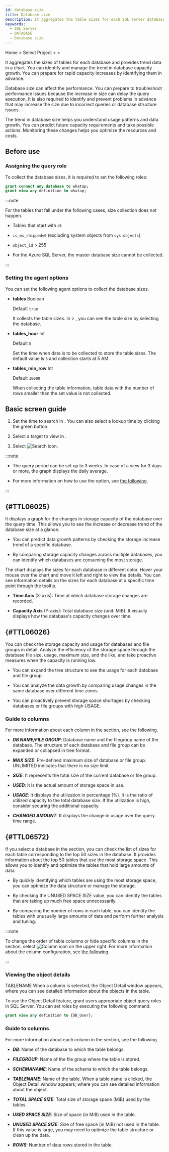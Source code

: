 ```yaml
---
id: database-size
title: Database size
description: It aggregates the table sizes for each SQL server database and provides the trend information in chart format.
keywords:
  - SQL Server
  - DATABASE
  - Database size
---
```


Home &gt; Select Project &gt; <Cmdname sid="side_reportStat" className="uitext" /> &gt; <Cmdname sid="side_dbSize" className="uitext" />

It aggregates the sizes of tables for each database and provides trend data in a chart. You can identify and manage the trend in database capacity growth. You can prepare for rapid capacity increases by identifying them in advance.

Database size can affect the performance. You can prepare to troubleshoot performance issues because the increase in size can delay the query execution. It is also required to identify and prevent problems in advance that may increase the size due to incorrect queries or database structure issues.

The trend in database size helps you understand usage patterns and data growth. You can predict future capacity requirements and take possible actions. Monitoring these changes helps you optimize the resources and costs.

## Before use

### Assigning the query role

To collect the database sizes, it is required to set the following roles:

```sql
grant connect any database to whatap;
grant view any definition to whatap;
```

:::note

For the tables that fall under the following cases, size collection does not happen.

- Tables that start with `dt`

- `is_ms_shipped=0` (excluding system objects from `sys.objects`)

- `object_id` \> 255

- For the Azure SQL Server, the master database size cannot be collected.

:::

### Setting the agent options

You can set the following agent options to collect the database sizes.

- **tables** <span class='type'>Boolean</span>

  Default `true`

  It collects the table sizes. In <Cmdname sid="side_reportStat" className="uitext" /> &gt; <Cmdname sid="side_dbSize" className="uitext" />, you can see the table size by selecting the database.

- **tables_hour** <span class='type'>Int</span>

  Default `5`

  Set the time when data is to be collected to store the table sizes. The default value is `5` and collection starts at 5 AM.

- **tables_min_row** <span class='type'>Int</span>

  Default `10000`

  When collecting the table information, table data with the number of rows smaller than the set value is not collected.

## Basic screen guide

<ImgLang img='db-database-size-mssql.png' desc='Database size'/>

1. Set the time to search in <Cmdname sid="time" className="uitext" />. You can also select a lookup time by clicking the green button.

2. Select a target to view in <Cmdname sid="instance" className="uitext" />.

3. Select ![Search icon](/img/ico-btn-search.png).

:::note

- The query period can be set up to 3 weeks. In case of a view for 3 days or more, the graph displays the daily average.

- For more information on how to use the <Cmdname sid="time" className="uitext" /> option, see [the following](usage-ui#timeselector).

:::

## <Cmdname sid="TTL06025" /> {#TTL06025}

It displays a graph for the changes in storage capacity of the database over the query time. This allows you to see the increase or decrease trend of the database size at a glance.

- You can predict data growth patterns by checking the storage increase trend of a specific database.

- By comparing storage capacity changes across multiple databases, you can identify which databases are consuming the most storage.

<ImgLang img='db-database-size-select-db-mssql.png' desc='Database size'/>

The chart displays the sizes for each database in different color. Hover your mouse over the chart and move it left and right to view the details. You can see information details on the sizes for each database at a specific time point through the tooltip.

- **Time Axis** (X-axis): Time at which database storage changes are recorded.

- **Capacity Axis** (Y-axis): Total database size (unit: MiB). It visually displays how the database's capacity changes over time.

## <Cmdname sid="TTL06026" /> {#TTL06026}

You can check the storage capacity and usage for databases and file groups in detail. Analyze the efficiency of the storage space through the database file size, usage, maximum size, and the like, and take proactive measures when the capacity is running low.

<ImgLang img='db-database-size-details-db-mssql.png' desc='Database size'/>

- You can expand the tree structure to see the usage for each database and file group.

- You can analyze the data growth by comparing usage changes in the same database over different time zones.

- You can proactively prevent storage space shortages by checking databases or file groups with high <UI>USAGE</UI>.

### Guide to columns

For more information about each column in the <Cmdname sid="TTL06026" className="uitext" /> section, see the following.

- ***DB NAME/FILE GROUP***: Database name and the filegroup name of the database. The structure of each database and file group can be expanded or collapsed in tree format.

- ***MAX SIZE***: Pre-defined maximum size of database or file group. <UI>UNLIMITED</UI> indicates that there is no size limit.

- ***SIZE***: It represents the total size of the current database or file group.

- ***USED***: It is the actual amount of storage space in use.

- ***USAGE***: It displays the utilization in percentage (%). It is the ratio of utilized capacity to the total database size. If the utilization is high, consider securing the additional capacity.

- ***CHANGED AMOUNT***: It displays the change in usage over the query time range.

## <Cmdname sid="TTL06572" /> {#TTL06572}

If you select a database in the <Cmdname sid="TTL06026" className="uitext" /> section, you can check the list of sizes for each table corresponding to the top 50 sizes in the database. It provides information about the top 50 tables that use the most storage space. This allows you to identify and optimize the tables that hold large amounts of data.

<ImgLang img='db-database-size-top50-mssql.png' desc='Database size'/>

- By quickly identifying which tables are using the most storage space, you can optimize the data structure or manage the storage.

- By checking the <UI>UNUSED SPACE SIZE</UI> value, you can identify the tables that are taking up much free space unnecessarily.

- By comparing the number of rows in each table, you can identify the tables with unusually large amounts of data and perform further analysis and tuning.

:::note

To change the order of table columns or hide specific columns in the <Cmdname sid="TTL06572" className="uitext" /> section, select ![Column icon](/img/ico-column.svg) on the upper right. For more information about the column configuration, see [the following](instance-monitoring#change-column).

:::

### Viewing the object details

<UI>TABLENAME</UI> When a column is selected, the <UI>Object Detail</UI> window appears, where you can see detailed information about the objects in the table.

To use the <UI>Object Detail</UI> feature, grant users appropriate object query roles in SQL Server. You can set roles by executing the following command.

```sql
grant view any definition to {DB_User};
```

### Guide to columns

For more information about each column in the <Cmdname sid="TTL06572" className="uitext" /> section, see the following.

- ***DB***: Name of the database to which the table belongs.

- ***FILEGROUP***: Name of the file group where the table is stored.

- ***SCHEMANAME***: Name of the schema to which the table belongs.

- ***TABLENAME***: Name of the table. When a table name is clicked, the <UI>Object Detail</UI> window appears, where you can see detailed information about the object.

- ***TOTAL SPACE SIZE***: Total size of storage space (MiB) used by the tables.

- ***USED SPACE SIZE***: Size of space (in MiB) used in the table.

- ***UNUSED SPACE SIZE***: Size of free space (in MiB) not used in the table. If this value is large, you may need to optimize the table structure or clean up the data.

- ***ROWS***: Number of data rows stored in the table.
